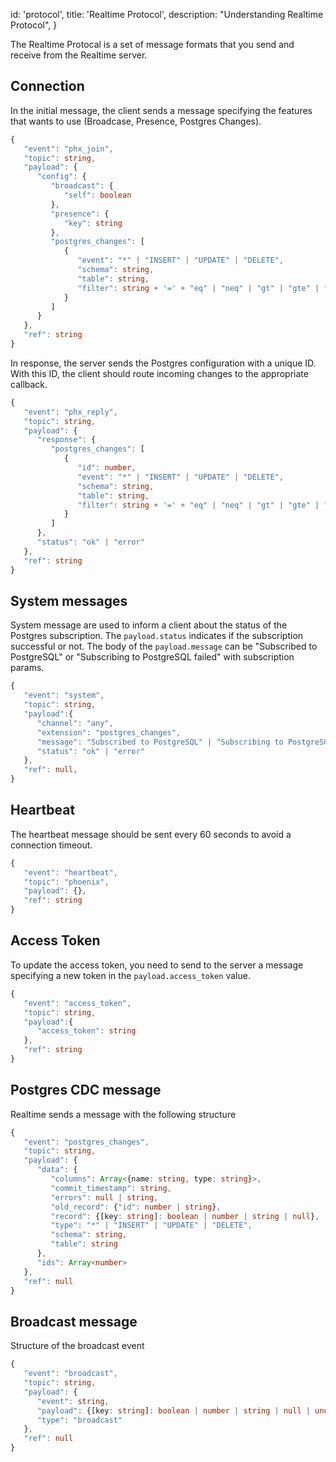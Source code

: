 
  id: 'protocol',
  title: 'Realtime Protocol',
  description: "Understanding Realtime Protocol",
}

The Realtime Protocal is a set of message formats that you send and receive from the Realtime server.

## Connection

In the initial message, the client sends a message specifying the features that wants to use (Broadcase, Presence, Postgres Changes).

```typescript
{
   "event": "phx_join",
   "topic": string,
   "payload": {
      "config": {
         "broadcast": {
            "self": boolean
         },
         "presence": {
            "key": string
         },
         "postgres_changes": [
            {
               "event": "*" | "INSERT" | "UPDATE" | "DELETE",
               "schema": string,
               "table": string,
               "filter": string + '=' + "eq" | "neq" | "gt" | "gte" | "lt" | "lte" +  '.' + string
            }
         ]
      }
   },
   "ref": string
}
```

In response, the server sends the Postgres configuration with a unique ID. With this ID, the client should route incoming changes to the appropriate callback.

```typescript
{
   "event": "phx_reply",
   "topic": string,
   "payload": {
      "response": {
         "postgres_changes": [
            {
               "id": number,
               "event": "*" | "INSERT" | "UPDATE" | "DELETE",
               "schema": string,
               "table": string,
               "filter": string + '=' + "eq" | "neq" | "gt" | "gte" | "lt" | "lte" +  '.' + string
            }
         ]
      },
      "status": "ok" | "error"
   },
   "ref": string
}
```

## System messages

System message are used to inform a client about the status of the Postgres subscription. The `payload.status` indicates if the subscription successful or not.
The body of the `payload.message` can be "Subscribed to PostgreSQL" or "Subscribing to PostgreSQL failed" with subscription params.

```typescript
{
   "event": "system",
   "topic": string,   
   "payload":{
      "channel": "any",
      "extension": "postgres_changes",
      "message": "Subscribed to PostgreSQL" | "Subscribing to PostgreSQL failed",
      "status": "ok" | "error"
   },
   "ref": null,
}
```

## Heartbeat

The heartbeat message should be sent every 60 seconds to avoid a connection timeout.

```typescript
{
   "event": "heartbeat",   
   "topic": "phoenix",
   "payload": {},
   "ref": string
}
```

## Access Token

To update the access token, you need to send to the server a message specifying a new token in the `payload.access_token` value.


```typescript
{
   "event": "access_token",   
   "topic": string,
   "payload":{
      "access_token": string
   },
   "ref": string
}
```

## Postgres CDC message

Realtime sends a message with the following structure

```typescript
{
   "event": "postgres_changes",
   "topic": string,   
   "payload": {
      "data": { 
         "columns": Array<{name: string, type: string}>,
         "commit_timestamp": string,
         "errors": null | string,
         "old_record": {"id": number | string}, 
         "record": {[key: string]: boolean | number | string | null}, 
         "type": "*" | "INSERT" | "UPDATE" | "DELETE",
         "schema": string,
         "table": string
      },
      "ids": Array<number>
   },
   "ref": null
}
```

## Broadcast message

Structure of the broadcast event

```typescript
{
   "event": "broadcast",
   "topic": string,
   "payload": {
      "event": string,
      "payload": {[key: string]: boolean | number | string | null | undefined},
      "type": "broadcast"
   },
   "ref": null
}
```